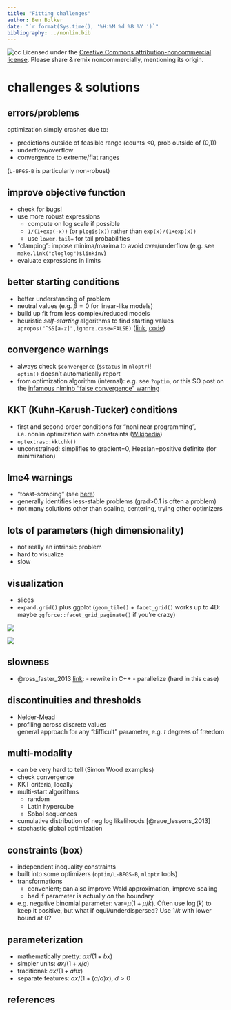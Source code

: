 ```yaml
---
title: "Fitting challenges"
author: Ben Bolker
date: "`r format(Sys.time(), '%H:%M %d %B %Y ')`"
bibliography: ../nonlin.bib
---
```


![cc](pix/cc-attrib-nc.png)
Licensed under the 
[Creative Commons attribution-noncommercial license](http://creativecommons.org/licenses/by-nc/3.0/).
Please share \& remix noncommercially, mentioning its origin.

# challenges & solutions

## errors/problems

optimization simply crashes due to:

- predictions outside of feasible range (counts <0, prob outside of (0,1))
- underflow/overflow
- convergence to extreme/flat ranges

(`L-BFGS-B` is particularly non-robust)

## improve objective function

- check for bugs!
- use more robust expressions
    - compute on log scale if possible
	- `1/(1+exp(-x))` (or `plogis(x)`) rather than `exp(x)/(1+exp(x))`
    - use `lower.tail=` for tail probabilities
- "clamping": impose minima/maxima to avoid over/underflow (e.g. see `make.link("cloglog")$linkinv`)
- evaluate expressions in limits

## better starting conditions

- better understanding of problem
- neutral values (e.g. $\beta=0$ for linear-like models)
- build up fit from less complex/reduced models
- heuristic *self-starting* algorithms to find starting values  
`apropos("^SS[a-z]",ignore.case=FALSE)` ([link](https://github.com/wch/r-source/blob/5a156a0865362bb8381dcd69ac335f5174a4f60c/src/library/stats/R/zzModels.R#L306-L325), [code](SSfpl.R))
     
## convergence warnings

- always check `$convergence` (`$status` in `nloptr`)!  
`optim()` doesn't automatically report
- from optimization algorithm (internal): e.g. see `?optim`, or this SO post on the [infamous nlminb "false convergence" warning](https://stackoverflow.com/questions/40039114/r-nlminb-what-does-false-convergence-actually-mean)

## KKT (Kuhn-Karush-Tucker) conditions

- first and second order conditions for "nonlinear programming", i.e. nonlin optimization with constraints ([Wikipedia](https://en.wikipedia.org/wiki/Karush%E2%80%93Kuhn%E2%80%93Tucker_conditions))
- `optextras::kktchk()`
- unconstrained: simplifies to gradient=0, Hessian=positive definite (for minimization)

## lme4 warnings

- "toast-scraping" (see [here](https://stat.ethz.ch/pipermail/r-sig-mixed-models/2018q2/026756.html))
- generally identifies less-stable problems (grad>0.1 is often a problem)
- not many solutions other than scaling, centering, trying other optimizers

## lots of parameters (high dimensionality)

- not really an intrinsic problem
- hard to visualize
- slow

## visualization

- slices
- `expand.grid()` plus ggplot (`geom_tile()` + `facet_grid()` works up to 4D: maybe `ggforce::facet_grid_paginate()` if you're crazy)

![](pix/vonesh_slice.png)

![](pix/vonesh_surface2.png)

## slowness

- @ross_faster_2013 [link](http://www.noamross.net/blog/2013/4/25/faster-talk.html):
      - rewrite in C++
      - parallelize (hard in this case)

## discontinuities and thresholds

- Nelder-Mead
- profiling across discrete values  
general approach for any "difficult" parameter, e.g. $t$ degrees of freedom

## multi-modality

- can be very hard to tell (Simon Wood examples)
- check convergence
- KKT criteria, locally
- multi-start algorithms
     - random
	 - Latin hypercube
	 - Sobol sequences
- cumulative distribution of neg log likelihoods [@raue_lessons_2013]
- stochastic global optimization

## constraints (box)

- independent inequality constraints
- built into some optimizers (`optim/L-BFGS-B`, `nloptr` tools)
- transformations 
     - convenient; can also improve Wald approximation, improve scaling
     - bad if parameter is actually *on* the boundary
- e.g. negative binomial parameter: var=$\mu(1+\mu/k)$.  Often use $\log(k)$ to keep it positive, but what if equi/underdispersed?  Use $1/k$ with lower bound at 0?

## parameterization

- mathematically pretty: $ax/(1+bx)$
- simpler units: $ax/(1+x/c)$
- traditional: $ax/(1+ahx)$
- separate features: $ax/(1+(a/d)x)$, $d>0$

## references
